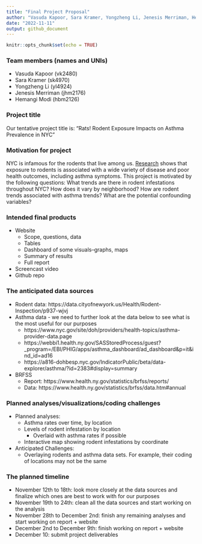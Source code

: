 ```yaml
---
title: "Final Project Proposal"
author: "Vasuda Kapoor, Sara Kramer, Yongzheng Li, Jenesis Merriman, Hemangi Modi"
date: "2022-11-11"
output: github_document
---
```


```r
knitr::opts_chunk$set(echo = TRUE)
```

### Team members (names and UNIs)
* Vasuda Kapoor (vk2480)
* Sara Kramer (sk4970)
* Yongzheng Li (yl4924)
* Jenesis Merriman (jhm2176)
* Hemangi Modi (hbm2126)

### Project title
Our tentative project title is: "Rats! Rodent Exposure Impacts on Asthma Prevalence in NYC"

### Motivation for project
NYC is infamous for the rodents that live among us. [Research](https://www.ncbi.nlm.nih.gov/pmc/articles/PMC2862381/) shows that exposure to rodents is associated with a wide variety of disease and poor health outcomes, including asthma symptoms. This project is motivated by the following questions: What trends are there in rodent infestations throughout NYC? How does it vary by neighborhood? How are rodent trends associated with asthma trends? What are the potential confounding variables?

### Intended final products
* Website
  + Scope, questions, data
  + Tables  
  + Dashboard of some visuals–graphs, maps
  + Summary of results
  + Full report
* Screencast video 
* Github repo

### The anticipated data sources
* Rodent data: https://data.cityofnewyork.us/Health/Rodent-Inspection/p937-wjvj
* Asthma data - we need to further look at the data below to see what is the most useful for our purposes 
  + https://www.nyc.gov/site/doh/providers/health-topics/asthma-provider-data.page
  + https://webbi1.health.ny.gov/SASStoredProcess/guest?_program=/EBI/PHIG/apps/asthma_dashboard/ad_dashboard&p=it&ind_id=ad16
  + https://a816-dohbesp.nyc.gov/IndicatorPublic/beta/data-explorer/asthma/?id=2383#display=summary
* BRFSS 
  + Report: https://www.health.ny.gov/statistics/brfss/reports/
  + Data: https://www.health.ny.gov/statistics/brfss/data.htm#annual

### Planned analyses/visualizations/coding challenges
* Planned analyses:
  + Asthma rates over time, by location
  + Levels of rodent infestation by location
    + Overlaid with asthma rates if possible
  + Interactive map showing rodent infestations by coordinate
* Anticipated Challenges:
  + Overlaying rodents and asthma data sets. For example, their coding of locations may not be the same

### The planned timeline
* November 12th to 18th: look more closely at the data sources and finalize which ones are best to work with for our purposes
* November 19th to 24th: clean all the data sources and start working on the analysis
* November 28th to December 2nd: finish any remaining analyses and start working on report + website
* December 2nd to December 9th: finish working on report + website
* December 10: submit project deliverables



